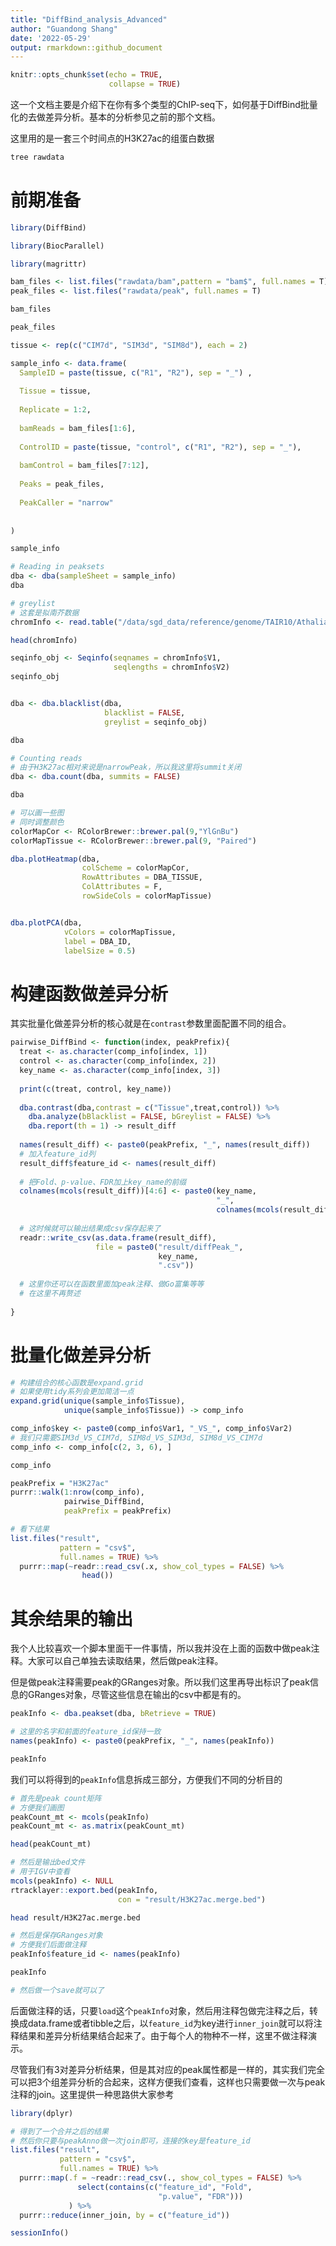 ```yaml
---
title: "DiffBind_analysis_Advanced"
author: "Guandong Shang"
date: '2022-05-29'
output: rmarkdown::github_document
---
```


```r
knitr::opts_chunk$set(echo = TRUE,
                      collapse = TRUE)
```

这一个文档主要是介绍下在你有多个类型的ChIP-seq下，如何基于DiffBind批量化的去做差异分析。基本的分析参见之前的那个文档。

这里用的是一套三个时间点的H3K27ac的组蛋白数据

```bash
tree rawdata
```

# 前期准备

```r
library(DiffBind)

library(BiocParallel)

library(magrittr)
```

```r
bam_files <- list.files("rawdata/bam",pattern = "bam$", full.names = T)
peak_files <- list.files("rawdata/peak", full.names = T)

bam_files

peak_files
```

```r

tissue <- rep(c("CIM7d", "SIM3d", "SIM8d"), each = 2)

sample_info <- data.frame(
  SampleID = paste(tissue, c("R1", "R2"), sep = "_") ,
  
  Tissue = tissue,
  
  Replicate = 1:2,
  
  bamReads = bam_files[1:6], 
  
  ControlID = paste(tissue, "control", c("R1", "R2"), sep = "_"), 
  
  bamControl = bam_files[7:12], 
  
  Peaks = peak_files, 
  
  PeakCaller = "narrow"
  
  
) 

sample_info
```

```r
# Reading in peaksets
dba <- dba(sampleSheet = sample_info)
dba
```

```r
# greylist
# 这套是拟南芥数据
chromInfo <- read.table("/data/sgd_data/reference/genome/TAIR10/Athaliana.fa.fai")

head(chromInfo)

seqinfo_obj <- Seqinfo(seqnames = chromInfo$V1,
                       seqlengths = chromInfo$V2)
seqinfo_obj


dba <- dba.blacklist(dba,
                     blacklist = FALSE,
                     greylist = seqinfo_obj)

dba
```


```r
# Counting reads
# 由于H3K27ac相对来说是narrowPeak，所以我这里将summit关闭
dba <- dba.count(dba, summits = FALSE)

dba
```

```r
# 可以画一些图
# 同时调整颜色
colorMapCor <- RColorBrewer::brewer.pal(9,"YlGnBu")
colorMapTissue <- RColorBrewer::brewer.pal(9, "Paired")

dba.plotHeatmap(dba,
                colScheme = colorMapCor,
                RowAttributes = DBA_TISSUE,
                ColAttributes = F,
                rowSideCols = colorMapTissue)


dba.plotPCA(dba,
            vColors = colorMapTissue,
            label = DBA_ID,
            labelSize = 0.5)

```

# 构建函数做差异分析

其实批量化做差异分析的核心就是在`contrast`参数里面配置不同的组合。
```r
pairwise_DiffBind <- function(index, peakPrefix){
  treat <- as.character(comp_info[index, 1])
  control <- as.character(comp_info[index, 2])
  key_name <- as.character(comp_info[index, 3])
  
  print(c(treat, control, key_name))
  
  dba.contrast(dba,contrast = c("Tissue",treat,control)) %>% 
    dba.analyze(bBlacklist = FALSE, bGreylist = FALSE) %>% 
    dba.report(th = 1) -> result_diff
  
  names(result_diff) <- paste0(peakPrefix, "_", names(result_diff))
  # 加入feature_id列
  result_diff$feature_id <- names(result_diff)
  
  # 把Fold、p-value、FDR加上key_name的前缀
  colnames(mcols(result_diff))[4:6] <- paste0(key_name, 
                                              "_",
                                              colnames(mcols(result_diff))[4:6])
  
  # 这时候就可以输出结果成csv保存起来了
  readr::write_csv(as.data.frame(result_diff),
                   file = paste0("result/diffPeak_", 
                                 key_name, 
                                 ".csv"))
  
  # 这里你还可以在函数里面加peak注释、做Go富集等等
  # 在这里不再赘述
  
}
```

# 批量化做差异分析

```r
# 构建组合的核心函数是expand.grid
# 如果使用tidy系列会更加简洁一点
expand.grid(unique(sample_info$Tissue), 
            unique(sample_info$Tissue)) -> comp_info

comp_info$key <- paste0(comp_info$Var1, "_VS_", comp_info$Var2)
# 我们只需要SIM3d_VS_CIM7d, SIM8d_VS_SIM3d, SIM8d_VS_CIM7d
comp_info <- comp_info[c(2, 3, 6), ]

comp_info
```

```r
peakPrefix = "H3K27ac"
purrr::walk(1:nrow(comp_info),
            pairwise_DiffBind,
            peakPrefix = peakPrefix)
```

```r
# 看下结果
list.files("result",
           pattern = "csv$",
           full.names = TRUE) %>% 
  purrr::map(~readr::read_csv(.x, show_col_types = FALSE) %>% 
                head())
```

# 其余结果的输出

我个人比较喜欢一个脚本里面干一件事情，所以我并没在上面的函数中做peak注释。大家可以自己单独去读取结果，然后做peak注释。

但是做peak注释需要peak的GRanges对象。所以我们这里再导出标识了peak信息的GRanges对象，尽管这些信息在输出的csv中都是有的。
```r
peakInfo <- dba.peakset(dba, bRetrieve = TRUE)

# 这里的名字和前面的feature_id保持一致
names(peakInfo) <- paste0(peakPrefix, "_", names(peakInfo))

peakInfo
```

我们可以将得到的`peakInfo`信息拆成三部分，方便我们不同的分析目的
```r
# 首先是peak count矩阵
# 方便我们画图
peakCount_mt <- mcols(peakInfo)
peakCount_mt <- as.matrix(peakCount_mt)

head(peakCount_mt)
```

```r
# 然后是输出bed文件
# 用于IGV中查看
mcols(peakInfo) <- NULL
rtracklayer::export.bed(peakInfo,
                        con = "result/H3K27ac.merge.bed")

```

```bash
head result/H3K27ac.merge.bed
```

```r
# 然后是保存GRanges对象
# 方便我们后面做注释
peakInfo$feature_id <- names(peakInfo)

peakInfo

# 然后做一个save就可以了
```

后面做注释的话，只要`load`这个`peakInfo`对象，然后用注释包做完注释之后，转换成data.frame或者tibble之后，以`feature_id`为key进行`inner_join`就可以将注释结果和差异分析结果结合起来了。由于每个人的物种不一样，这里不做注释演示。

尽管我们有3对差异分析结果，但是其对应的peak属性都是一样的，其实我们完全可以把3个组差异分析的合起来，这样方便我们查看，这样也只需要做一次与peak注释的join。这里提供一种思路供大家参考
```r
library(dplyr)

# 得到了一个合并之后的结果
# 然后你只要与peakAnno做一次join即可，连接的key是feature_id
list.files("result",
           pattern = "csv$",
           full.names = TRUE) %>% 
  purrr::map(.f = ~readr::read_csv(., show_col_types = FALSE) %>% 
               select(contains(c("feature_id", "Fold",
                                 "p.value", "FDR")))
             ) %>% 
  purrr::reduce(inner_join, by = c("feature_id"))
```


```r
sessionInfo()
```
